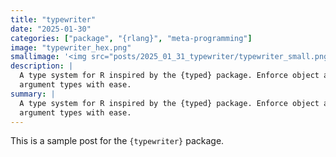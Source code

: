 ```yaml
---
title: "typewriter"
date: "2025-01-30"
categories: ["package", "{rlang}", "meta-programming"]
image: "typewriter_hex.png"
smallimage: '<img src="posts/2025_01_31_typewriter/typewriter_small.png">'
description: |
  A type system for R inspired by the {typed} package. Enforce object and function
  argument types with ease.
summary: |
  A type system for R inspired by the {typed} package. Enforce object and function
  argument types with ease.
---
```


This is a sample post for the `{typewriter}` package.

